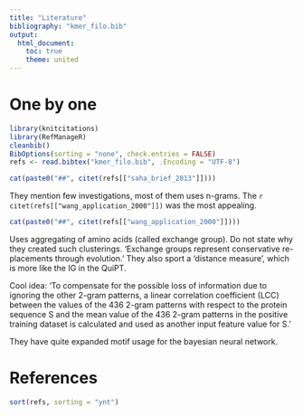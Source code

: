 ```yaml
---
title: "Literature"
bibliography: "kmer_filo.bib"
output:
  html_document:
    toc: true
    theme: united
---
```


# One by one

```r
library(knitcitations)
library(RefManageR)
cleanbib()
BibOptions(sorting = "none", check.entries = FALSE)
refs <- read.bibtex("kmer_filo.bib", .Encoding = "UTF-8")
```

```r
cat(paste0("##", citet(refs[["saha_brief_2013"]])))
```

They mention few investigations, most of them uses n-grams. The `r citet(refs[["wang_application_2000"]])` was the most appealing.

```r
cat(paste0("##", citet(refs[["wang_application_2000"]])))
```

Uses aggregating of amino acids (called exchange group). Do not state why they created such clusterings. 'Exchange groups represent conservative re- placements through evolution.' They also sport a 'distance measure', which is more like the IG in the QuiPT.

Cool idea: 'To compensate for the possible loss of information due to
ignoring the other 2-gram patterns, a linear correlation coefficient (LCC) between the values of the 436 2-gram patterns
with respect to the protein sequence S and the mean value
of the 436 2-gram patterns in the positive training dataset
is calculated and used as another input feature value for S.'

They have quite expanded motif usage for the bayesian neural network.

# References

```r
sort(refs, sorting = "ynt")
```